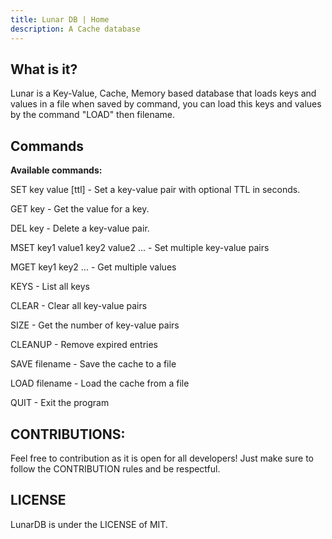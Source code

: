 ```yaml
---
title: Lunar DB | Home
description: A Cache database
---
```



## What is it?

Lunar is a Key-Value, Cache, Memory based database that loads keys and values in a file when saved by command, you can load this keys and values by the command "LOAD" then filename.

## Commands

**Available commands:**

SET key value [ttl] - Set a key-value pair with optional TTL in seconds.

GET key - Get the value for a key.

DEL key - Delete a key-value pair.

MSET key1 value1 key2 value2 ... - Set multiple key-value pairs

MGET key1 key2 ... - Get multiple values

KEYS - List all keys

CLEAR - Clear all key-value pairs

SIZE - Get the number of key-value pairs

CLEANUP - Remove expired entries

SAVE filename - Save the cache to a file

LOAD filename - Load the cache from a file

QUIT - Exit the program

## CONTRIBUTIONS:
Feel free to contribution as it is open for all developers! Just make sure to follow the CONTRIBUTION rules and be respectful.

## LICENSE

LunarDB is under the LICENSE of MIT.